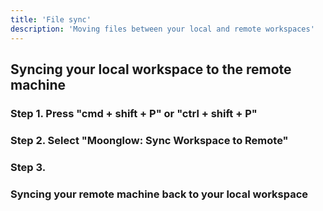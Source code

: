 ```yaml
---
title: 'File sync'
description: 'Moving files between your local and remote workspaces'
---
```


## Syncing your local workspace to the remote machine

### Step 1. Press "cmd + shift + P" or "ctrl + shift + P"

### Step 2. Select "Moonglow: Sync Workspace to Remote"

### Step 3. 

### Syncing your remote machine back to your local workspace
